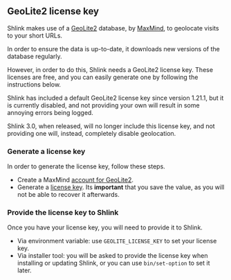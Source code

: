 
## GeoLite2 license key

Shlink makes use of a [GeoLite2](https://dev.maxmind.com/geoip/geoip2/geolite2/) database, by [MaxMind](https://www.maxmind.com), to geolocate visits to your short URLs.

In order to ensure the data is up-to-date, it downloads new versions of the database regularly.

However, in order to do this, Shlink needs a GeoLite2 license key. These licenses are free, and you can easily generate one by following the instructions below.

<Callout type="info">
  <p>Shlink has included a default GeoLite2 license key since version 1.21.1, but it is currently disabled, and not providing your own will result in some annoying errors being logged.</p>
  Shlink 3.0, when released, will no longer include this license key, and not providing one will, instead, completely disable geolocation.
</Callout>

### Generate a license key

In order to generate the license key, follow these steps.

* Create a MaxMind [account for GeoLite2](https://www.maxmind.com/en/geolite2/signup).
* Generate a [license key](https://www.maxmind.com/en/accounts/current/license-key). Its **important** that you save the value, as you will not be able to recover it afterwards.

### Provide the license key to Shlink

Once you have your license key, you will need to provide it to Shlink.

* Via environment variable: use `GEOLITE_LICENSE_KEY` to set your license key.
* Via installer tool: you will be asked to provide the license key when installing or updating Shlink, or you can use `bin/set-option` to set it later.
